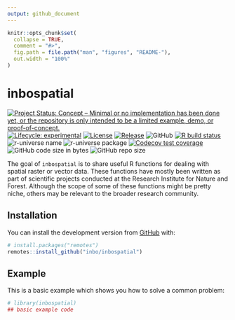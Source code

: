 ```yaml
---
output: github_document
---
```


<!-- README.md is generated from README.Rmd. Please edit that file -->

```r
knitr::opts_chunk$set(
  collapse = TRUE,
  comment = "#>",
  fig.path = file.path("man", "figures", "README-"),
  out.width = "100%"
)
```

# inbospatial

<!-- badges: start -->
[![Project Status: Concept – Minimal or no implementation has been done yet, or the repository is only intended to be a limited example, demo, or proof-of-concept.](https://www.repostatus.org/badges/latest/concept.svg)](https://www.repostatus.org/#concept)
[![Lifecycle: experimental](https://img.shields.io/badge/lifecycle-experimental-orange.svg)](https://lifecycle.r-lib.org/articles/stages.html#experimental)
[![License](https://img.shields.io/badge/license-MIT-blue.svg?style=flat)](https://opensource.org/licenses/MIT)
[![Release](https://img.shields.io/github/release/inbo/inbospatial.svg)](https://github.com/inbo/inbospatial/releases)
![GitHub](https://img.shields.io/github/license/inbo/inbospatial)
[![R build status](https://github.com/inbo/inbospatial/workflows/check%20package%20on%20main/badge.svg)](https://github.com/inbo/inbospatial/actions)
![r-universe name](https://inbo.r-universe.dev/badges/:name?color=c04384)
![r-universe package](https://inbo.r-universe.dev/badges/inbospatial)
[![Codecov test coverage](https://codecov.io/gh/inbo/inbospatial/branch/main/graph/badge.svg)](https://app.codecov.io/gh/inbo/inbospatial?branch=main)
![GitHub code size in bytes](https://img.shields.io/github/languages/code-size/inbo/inbospatial.svg)
![GitHub repo size](https://img.shields.io/github/repo-size/inbo/inbospatial.svg)
<!-- badges: end -->

The goal of `inbospatial` is to share useful R functions for dealing with spatial raster or vector data.
These functions have mostly been written as part of scientific projects conducted at the Research Institute for Nature and Forest.
Although the scope of some of these functions might be pretty niche, others may be relevant to the broader research community.

## Installation

You can install the development version from [GitHub](https://github.com/) with:

``` r
# install.packages("remotes")
remotes::install_github("inbo/inbospatial")
```

## Example

This is a basic example which shows you how to solve a common problem:

```r
# library(inbospatial)
## basic example code
```

